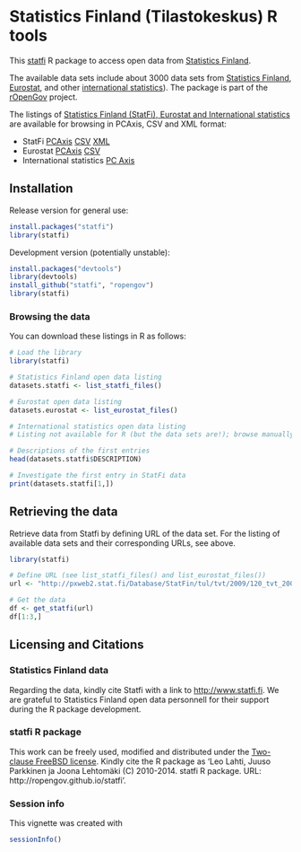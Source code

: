 <!--
%\VignetteEngine{knitr}
%\VignetteIndexEntry{An R Markdown Vignette made with knitr}
-->

Statistics Finland (Tilastokeskus) R tools
===========

This [statfi](http://ropengov.github.com/statfi) R package to access
open data from [Statistics
Finland](http://www.stat.fi/tup/tilastotietokannat/index_fi.html). 

The available data sets include about 3000 data sets from [Statistics
Finland](http://www.stat.fi/org/lainsaadanto/avoin_data.html),
[Eurostat](http://pxweb2.stat.fi/Database/Eurostat/databasetree_fi.asp),
and other [international
statistics](http://pxweb2.stat.fi/Database/Kansainvalisen_tiedon_tietokanta/databasetree_fi.asp)). The
package is part of the [rOpenGov](http://ropengov.github.io) project.

The listings of [Statistics Finland (StatFi), Eurostat and
International
statistics](http://www.stat.fi/org/lainsaadanto/avoin_data.html) are
available for browsing in PCAxis, CSV and XML format:

 * StatFi [PCAxis](http://pxweb2.stat.fi/database/StatFin/databasetree_fi.asp) [CSV](http://pxweb2.stat.fi/database/StatFin/StatFin_rap_csv.csv) [XML](http://pxweb2.stat.fi/database/StatFin/StatFin_rap_xml.csv)  
 * Eurostat [PCAxis](http://pxweb2.stat.fi/Database/Eurostat/databasetree_fi.asp) [CSV](http://pxweb2.stat.fi/database/StatFin/StatFin_rap.csv)  
 * International statistics [PC Axis](http://pxweb2.stat.fi/Database/Kansainvalisen_tiedon_tietokanta/databasetree_fi.asp)


## Installation

Release version for general use:

```r
install.packages("statfi")
library(statfi)
```

Development version (potentially unstable):

```r
install.packages("devtools")
library(devtools)
install_github("statfi", "ropengov")
library(statfi)
```


### Browsing the data

You can download these listings in R as follows:

```r
# Load the library
library(statfi)

# Statistics Finland open data listing
datasets.statfi <- list_statfi_files()

# Eurostat open data listing
datasets.eurostat <- list_eurostat_files()

# International statistics open data listing
# Listing not available for R (but the data sets are!); browse manually at: http://pxweb2.stat.fi/Database/Kansainvalisen_tiedon_tietokanta/databasetree_fi.asp

# Descriptions of the first entries
head(datasets.statfi$DESCRIPTION)

# Investigate the first entry in StatFi data
print(datasets.statfi[1,])
```

## Retrieving the data

Retrieve data from Statfi by defining URL of the data set. For the
listing of available data sets and their corresponding URLs, see
above.

```r
library(statfi)

# Define URL (see list_statfi_files() and list_eurostat_files())
url <- "http://pxweb2.stat.fi/Database/StatFin/tul/tvt/2009/120_tvt_2009_2011-02-18_tau_112_fi.px"

# Get the data
df <- get_statfi(url)
df[1:3,]
```


## Licensing and Citations

### Statistics Finland data

Regarding the data, kindly cite Statfi with a link to
[http://www.statfi.fi](http://www.statfi.fi/). We are grateful to
Statistics Finland open data personnell for their support during the R
package development.

### statfi R package

This work can be freely used, modified and distributed under the
[Two-clause FreeBSD
license](http://en.wikipedia.org/wiki/BSD\_licenses). Kindly cite the
R package as 'Leo Lahti, Juuso Parkkinen ja Joona Lehtomäki (C)
2010-2014. statfi R package. URL: http://ropengov.github.io/statfi'.


### Session info

This vignette was created with

```r
sessionInfo()
```
